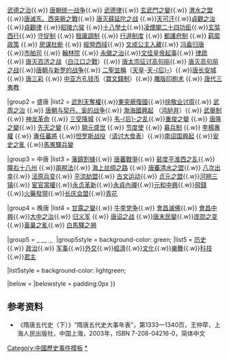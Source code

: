 <noinclude><!--
 這個模版只適合放置唐朝的重大歷史事件，在對比以下條目後如果認為適合請添加。
 否則，只須把本模版加入該等頁面中即可，謝謝。

 若想把使用這個模版的條目加入到分類中，請使用index參數。
 只建議事件本身加入分類，如果是重要人物(如牛李黨爭主角李德裕，請"不要"加上index參數。
--></noinclude>
{{Navbox
|name = 唐朝歷史事件
|title = [[唐朝]]歷史事件
|state = {{{state|autocollapse}}}

|group1 = 初唐
|list1 = [[晋阳起兵]]{{.w}} [[武德之治]]{{.w}} [[唐朝统一战争]]{{.w}} [[武德律]]{{.w}} [[玄武门之变|玄武門之變]]{{.w}} [[渭水之盟]]{{.w}}[[唐滅东、西突厥之戰]]{{.w}} [[唐灭薛延陀之战]] {{.w}}[[天可汗]]{{.w}}[[貞觀之治]] {{.w}}[[貞觀律]] {{.w}}[[昭陵六骏]] {{.w}}[[十八學士]]{{.w}}[[凌烟阁|凌煙閣二十四功臣]]{{.w}}[[玄奘|玄奘西行]]{{.w}} [[守捉|守捉制]] {{.w}} [[租庸調制]] {{.w}} [[道 (行政區劃)|行道制度]] {{.w}} [[都護府|都護府制]] {{.w}} [[羁縻|羁縻政策]] {{.w}} [[房谋杜断]] {{.w}} [[唐太宗对西域诸国的战争|經營西域]]{{.w}} [[文成公主|文成公主入藏]]{{.w}} [[馮盎|冯盎归唐]] {{.w}}[[市舶司]] {{.w}} [[翰林院]] {{.w}} [[永徽之治]]{{.w}}[[陳碩真|文佳皇帝起事]]{{.w}} [[唐律疏议|律疏]]{{.w}} [[唐灭百济之战]]（[[白江口之戰]]）{{.w}} [[唐太宗征讨高句丽]]{{.w}} [[唐与高句丽的战争|唐灭高句丽之战]]{{.w}}[[唐朝与新罗的战争]]{{.w}} [[唐朝#日月當空|二聖並稱]]（[[唐高宗|天皇]]-[[武则天|天-{后}-]]）{{.w}}[[唐长安城]] {{.w}} [[唐三彩]] {{.w}} [[中亚方孔钱币]]（[[开元通宝|寶文錢制]]）{{.w}} [[雕版印刷|雕版印刷术]] {{.w}} [[唐代三夷教]]

|group2 = 盛唐
|list2 = [[武周|武則天奪權]]{{.w}}[[后突厥汗国|東突厥復國]]{{.w}}[[徐敬業|徐敬业讨周]]{{.w}} [[武周之治]] {{.w}} [[唐朝与契丹、奚的战争]]{{.w}} [[渤海国|渤海國興起]] （[[鸿胪井]]）{{.w}} [[武举|武舉制]] {{.w}} [[神龙革命]] {{.w}} [[受降城|三受降城]] {{.w}} [[韦后之乱|韦-{后}-之乱]]{{.w}}[[重俊之變]] {{.w}} [[唐隆之變]]{{.w}} [[先天之變]] {{.w}} [[開元盛世]] {{.w}} [[节度使]] {{.w}} [[募兵制 (唐朝)|募兵制]] {{.w}} [[李林甫|李]][[杨国忠|楊]][[宰相|專權]] {{.w}} [[李林甫|專任蕃將]] {{.w}}[[怛罗斯战役]]（[[请讨大食表]]）{{.w}}[[南诏|南诏国興起]] {{.w}}[[安史之亂]] {{.w}}[[馬嵬驛兵變]]

|group3 = 中唐
|list3 = [[藩鎮割據]]{{.w}} [[唐朝与吐蕃的战争|唐蕃戰爭]]{{.w}} [[裴度|裴度平淮西之乱]]{{.w}} [[陇右|隴右十八州]] {{.w}}[[兩稅法]]{{.w}} [[海上丝绸之路]] {{.w}} [[清水之盟|唐蕃清水之盟]]{{.w}} [[八次出幸]]{{.w}} [[泾原兵变]]{{.w}} [[平涼劫盟]]{{.w}} [[古文运动]]{{.w}} [[贞元之盟]]{{.w}}[[河朔三镇]]{{.w}} [[第二次宦官時代|宦官當權]]{{.w}}[[永贞革新]]{{.w}}[[永貞內禪]]{{.w}}[[元和中興]]{{.w}}[[飛錢]]{{.w}}[[火藥|火藥發現]]{{.w}}[[长庆会盟]]{{.w}}[[青花]]

|group4 = 晚唐
|list4 = [[甘露之變]]{{.w}} [[牛李党争]]{{.w}} [[會昌毀佛|會昌滅佛]]{{.w}} [[會昌中興]]{{.w}}[[大中之治]]{{.w}} [[归义军]] {{.w}} [[唐朝与南诏的战争|唐诏之战]] {{.w}}[[唐末民變]]{{.w}}[[庞勋之变]]{{.w}}[[黃巢之亂]]{{.w}} [[白馬驛之禍]]

|group5 = [[專門史|<span style="color:white;">專門史</span>]]
|group5style = background-color: green;
|list5 = [[唐朝历史|历史]]{{.w}} [[唐朝政治|政治]]{{.w}} [[唐朝军事|军事]]{{.w}}[[唐朝外交|外交]]{{.w}}[[唐朝經濟|經濟]]{{.w}}[[唐朝文化|文化]]{{.w}}[[唐朝樂舞|樂舞]]{{.w}}[[唐朝科技|科技]]{{.w}}[[唐朝君主列表|君主]]

|list5style = background-color: lightgreen;

|below = {{中國歷史事件|唐朝}}
|belowstyle = padding:0px
}}<noinclude>

== 参考资料 ==
* 《隋唐五代史（下）》“隋唐五代史大事年表”，第1333—1340页，王仲荦，上海人民出版社，中国上海，2003年，ISBN 7-208-04216-0，简体中文

[[Category:中國歷史事件模板]]
[[Category:唐朝歷史事件|*]]
[[Category:唐朝模板| ]]
</noinclude>